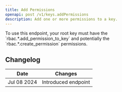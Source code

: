 ```yaml
---
title: Add Permissions
openapi: post /v1/keys.addPermissions
description: Add one or more permissions to a key.
---
```



<Note>
To use this endpoint, your root key must have the `rbac.*.add_permission_to_key` and potentially the `rbac.*.create_permission` permissions.
</Note>

## Changelog

| Date        | Changes             |
|-------------|---------------------|
| Jul 08 2024 | Introduced endpoint |
